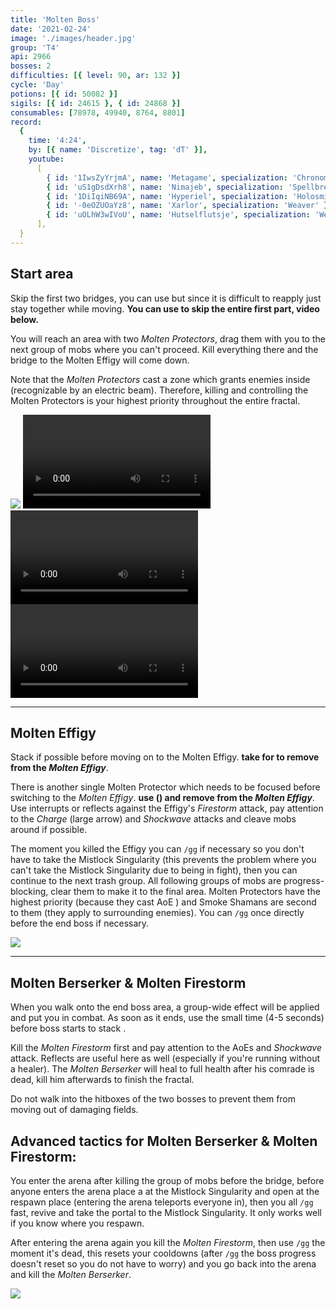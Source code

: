 ```yaml
---
title: 'Molten Boss'
date: '2021-02-24'
image: './images/header.jpg'
group: 'T4'
api: 2966
bosses: 2
difficulties: [{ level: 90, ar: 132 }]
cycle: 'Day'
potions: [{ id: 50082 }]
sigils: [{ id: 24615 }, { id: 24868 }]
consumables: [78978, 49940, 8764, 8801]
record:
  {
    time: '4:24',
    by: [{ name: 'Discretize', tag: 'dT' }],
    youtube:
      [
        { id: '1IwsZyYrjmA', name: 'Metagame', specialization: 'Chronomancer' },
        { id: 'uS1gDsdXrh8', name: 'Nimajeb', specialization: 'Spellbreaker' },
        { id: '1DiIqiNB69A', name: 'Hyperiel', specialization: 'Holosmith' },
        { id: '-0eOZUOaYz8', name: 'Xarlor', specialization: 'Weaver' },
        { id: 'uOLhW3wIVoU', name: 'Hutselflutsje', specialization: 'Weaver' },
      ],
  }
---
```


## Start area <Item id="50082" disableText/>

<Grid>

<GridItem sm="8">

Skip the first two bridges, you can use <Effect name="Stealth"/> but since it is difficult to reapply just stay together while moving.
**You can use <Item id="78978"/> to skip the entire first part, video below.**

You will reach an area with two _Molten Protectors_, drag them with you to the next group of mobs where you can't proceed. Kill everything there and the bridge to the Molten Effigy will come down.

Note that the _Molten Protectors_ cast a zone which grants enemies inside <Effect name="Invulnerability"/> (recognizable by an electric beam). Therefore, killing and controlling the Molten Protectors is your highest priority throughout the entire fractal.

</GridItem>

<GridItem sm="4">
  <Image src="./images/start.jpg" caption="The long way down" />
</GridItem>

</Grid>

<Tabs>

<Tab specialization="Revenant">
  <Video title="Revenant skip" youtube="vn2UvjuDW1M" />
</Tab>

<Tab specialization="Guardian">
  <Video title="Guardian skip" timestamp="364" youtube="MmJTsOhdQeo" />
</Tab>

<Tab specialization="Thief">
  <Video title="Thief skip" timestamp="172" youtube="Alpgs_GaZV0" />
</Tab>

</Tabs>

---

## Molten Effigy <Item id="50082" disableText/>

Stack <Boon name="Might" /> if possible before moving on to the Molten Effigy. **<Specialization name="Revenant"/> take <Skill name="Legendary Demon Stance"/> for <Skill name="Banish Enchantment"/> to remove <Boon name="Protection" /> from the _Molten Effigy_**.

There is another single Molten Protector which needs to be focused before switching to the _Molten Effigy_. **<Specialization name="Revenant"/> use <Skill name="Banish Enchantment"/> (<Skill name="Legendary Demon Stance" disableText/>) and remove <Boon name="Protection"/> from the _Molten Effigy_**. Use interrupts or reflects against the Effigy's _Firestorm_ attack, pay attention to the _Charge_ (large arrow) and _Shockwave_ attacks and cleave mobs around if possible.

The moment you killed the Effigy you can `/gg` if necessary so you don't have to take the Mistlock Singularity (this prevents the problem where you can't take the Mistlock Singularity due to being in fight), then you can continue to the next trash group. All following groups of mobs are progress-blocking, clear them to make it to the final area. Molten Protectors have the highest priority (because they cast AoE <Effect name="Invulnerability"/>) and Smoke Shamans are second to them (they apply <Effect name="Stealth"/> to surrounding enemies). You can `/gg` once directly before the end boss if necessary.

<Image src="./images/molten_effigy.jpg" caption="The Molten Effigy" />

---

## Molten Berserker & Molten Firestorm <Item id="50082" disableText/>

When you walk onto the end boss area, a group-wide <Effect name="Agony"/> effect will be applied and put you in combat. As soon as it ends, use the small time (4-5 seconds) before boss starts to stack <Boon name="Might"/>.

Kill the _Molten Firestorm_ first and pay attention to the AoEs and _Shockwave_ attack. Reflects are useful here as well (especially if you're running without a healer). The _Molten Berserker_ will heal to full health after his comrade is dead, kill him afterwards to finish the fractal.

Do not walk into the hitboxes of the two bosses to prevent them from moving out of damaging fields.

## Advanced tactics for Molten Berserker & Molten Firestorm:

You enter the arena after killing the group of mobs before the bridge, before anyone enters the arena place a <Item id="78978"/> at the Mistlock Singularity and open at the respawn place (entering the arena teleports everyone in), then you all `/gg` fast, revive and take the portal to the Mistlock Singularity. It only works well if you know where you respawn.

After entering the arena again you kill the _Molten Firestorm_, then use `/gg` the moment it's dead, this resets your cooldowns (after `/gg` the boss progress doesn't reset so you do not have to worry) and you go back into the arena and kill the _Molten Berserker_.

<Image
  src="./images/endboss.jpg"
  caption="The Molten Berserker & Molten Firestorm"
/>
